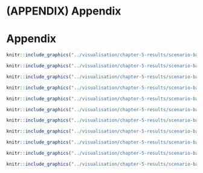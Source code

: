 # (APPENDIX) Appendix {-}

# Appendix

``` r
knitr::include_graphics("../visualisation/chapter-5-results/scenario-baseline/APPENDIX-COVIDhub-baseline-forecasts.png")

```

``` r
knitr::include_graphics("../visualisation/chapter-5-results/scenario-baseline/APPENDIX-COVIDhub-ensemble-forecasts.png")
```

``` r
knitr::include_graphics("../visualisation/chapter-5-results/scenario-baseline/APPENDIX-crps-ensemble-forecasts.png")
```

``` r
knitr::include_graphics("../visualisation/chapter-5-results/scenario-baseline/APPENDIX-CU-select-forecasts.png")
```


``` r
knitr::include_graphics("../visualisation/chapter-5-results/scenario-baseline/APPENDIX-epiforecasts-ensemble1-forecasts.png")
```


``` r
knitr::include_graphics("../visualisation/chapter-5-results/scenario-baseline/APPENDIX-LANL-GrowthRate-forecasts.png")
```


``` r
knitr::include_graphics("../visualisation/chapter-5-results/scenario-baseline/APPENDIX-mean-ensemble-forecasts.png")
```


``` r
knitr::include_graphics("../visualisation/chapter-5-results/scenario-baseline/APPENDIX-UMass-MechBayes-forecasts.png")
```


``` r
knitr::include_graphics("../visualisation/chapter-5-results/scenario-baseline/APPENDIX-UT-Mobility-forecasts.png")
```


``` r
knitr::include_graphics("../visualisation/chapter-5-results/scenario-baseline/APPENDIX-YYG-ParamSearch-forecasts.png")
```


``` r
knitr::include_graphics("../visualisation/chapter-5-results/scenario-baseline/APPENDIX-coverage-plots-horizons.png")
```

